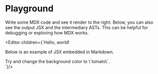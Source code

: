 
# Playground

Write some MDX code and see it render to the right.
Below, you can also see the output JSX and the intermediary ASTs.
This can be helpful for debugging or exploring how MDX works.

<Editor children={`Hello, *world*!

Below is an example of JSX embedded in Markdown.

<div style={{padding: '1rem', backgroundColor: 'violet'}}>
  Try and change the background color to \`tomato\`.
</div>`}/>
